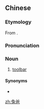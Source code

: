 ==Chinese==
{{zh-forms}}

===Etymology===
From {{etyl|en|zh}} {{m|en|toolbar}}.

===Pronunciation===
{{zh-pron
|m=tùbà
|cat=n
}}

===Noun===
{{zh-noun}}

# [[toolbar]] {{gloss|row of icons in a graphical user interface}}

====Synonyms====
* {{zh-l|工具欄}}

{{zh-cat|Computing}}

[[zh:兔爸]]